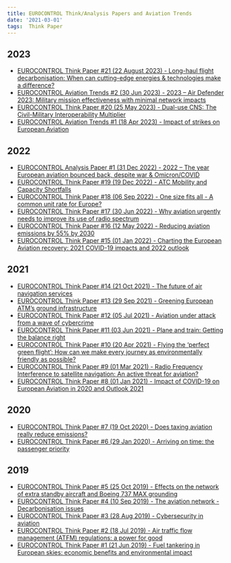 ```yaml
---
title: EUROCONTROL Think/Analysis Papers and Aviation Trends
date: '2021-03-01'
tags:  Think Paper
---
```


## 2023
* [EUROCONTROL Think Paper #21 (22 August 2023) - Long-haul flight decarbonisation: When can cutting-edge energies & technologies make a difference?][TP21]
* [EUROCONTROL Aviation Trends #2 (30 Jun 2023) - 2023 – Air Defender 2023: Military mission effectiveness with minimal network impacts][AT2]
* [EUROCONTROL Think Paper #20 (25 May 2023) - Dual-use CNS: The Civil-Military Interoperability Multiplier][TP20]
* [EUROCONTROL Aviation Trends #1 (18 Apr 2023) - Impact of strikes on European Aviation][AT1]

## 2022
* [EUROCONTROL Analysis Paper #1 (31 Dec 2022) - 2022 – The year European aviation bounced back, despite war & Omicron/COVID][AP1]
* [EUROCONTROL Think Paper #19 (19 Dec 2022) - ATC Mobility and Capacity Shortfalls][TP19]
* [EUROCONTROL Think Paper #18 (06 Sep 2022) - One size fits all - A common unit rate for Europe?][TP18]
* [EUROCONTROL Think Paper #17 (30 Jun 2022) - Why aviation urgently needs to improve its use of radio spectrum][TP17]
* [EUROCONTROL Think Paper #16 (12 May 2022) - Reducing aviation emissions by 55% by 2030][TP16]
* [EUROCONTROL Think Paper #15 (01 Jan 2022) - Charting the European Aviation recovery: 2021 COVID-19 impacts and 2022 outlook][TP15]

## 2021
* [EUROCONTROL Think Paper #14 (21 Oct 2021) - The future of air navigation services][TP14]
* [EUROCONTROL Think Paper #13 (29 Sep 2021) - Greening European ATM’s ground infrastructure][TP13]
* [EUROCONTROL Think Paper #12 (05 Jul 2021) - Aviation under attack from a wave of cybercrime][TP12]
* [EUROCONTROL Think Paper #11 (03 Jun 2021) - Plane and train: Getting the balance right][TP11]
* [EUROCONTROL Think Paper #10 (20 Apr 2021) - Flying the ‘perfect green flight': How can we make every journey as environmentally friendly as possible?][TP10]
* [EUROCONTROL Think Paper #9 (01 Mar 2021) - Radio Frequency Interference to satellite navigation: An active threat for aviation?][TP9]
* [EUROCONTROL Think Paper #8 (01 Jan 2021) - Impact of COVID-19 on European Aviation in 2020 and Outlook 2021][TP8]

## 2020
* [EUROCONTROL Think Paper #7 (19 Oct 2020) - Does taxing aviation really reduce emissions?][TP7]
* [EUROCONTROL Think Paper #6 (29 Jan 2020) - Arriving on time: the passenger priority][TP6]

## 2019
* [EUROCONTROL Think Paper #5 (25 Oct 2019) - Effects on the network of extra standby aircraft and Boeing 737 MAX grounding][TP5]
* [EUROCONTROL Think Paper #4 (10 Sep 2019) - The aviation network - Decarbonisation issues][TP4]
* [EUROCONTROL Think Paper #3 (28 Aug 2019) - Cybersecurity in aviation][TP3]
* [EUROCONTROL Think Paper #2 (18 Jul 2019) - Air traffic flow management (ATFM) regulations: a power for good][TP2]
* [EUROCONTROL Think Paper #1 (21 Jun 2019) - Fuel tankering in European skies: economic benefits and environmental impact][TP1]



[TP1]: https://www.eurocontrol.int/publication/fuel-tankering-european-skies-economic-benefits-and-environmental-impact "EUROCONTROL Think Paper #1 - Fuel tankering in European skies: economic benefits and environmental impact"
[TP2]: https://www.eurocontrol.int/publication/air-traffic-flow-management-atfm-regulations-power-good "EUROCONTROL Think Paper #2 - Air traffic flow management (ATFM) regulations: a power for good"
[TP3]: https://www.eurocontrol.int/publication/cybersecurity-aviation "EUROCONTROL Think Paper #3 - Cybersecurity in aviation"
[TP4]: https://www.eurocontrol.int/publication/aviation-network-decarbonisation-issues "EUROCONTROL Think Paper #4 - The aviation network - Decarbonisation issues"
[TP5]: https://www.eurocontrol.int/publication/effects-network-extra-standby-aircraft-and-boeing-737-max-grounding "EUROCONTROL Think Paper #5 - Effects on the network of extra standby aircraft and Boeing 737 MAX grounding"
[TP6]: https://www.eurocontrol.int/publication/arriving-time-passenger-priority "EUROCONTROL Think Paper #6 - Arriving on time: the passenger priority"
[TP7]: https://www.eurocontrol.int/publication/does-taxing-aviation-reduce-emissions "EUROCONTROL Think Paper #7 - Does taxing aviation really reduce emissions?"
[TP8]: https://www.eurocontrol.int/publication/what-covid19-did-european-aviation-2020-outlook-2021 "EUROCONTROL Think Paper #8 - Impact of COVID-19 on European Aviation in 2020 and Outlook 2021"
[TP9]: https://www.eurocontrol.int/publication/eurocontrol-think-paper-9-radio-frequency-interference-satellite-navigation-active "EUROCONTROL Think Paper #9 - Radio Frequency Interference to satellite navigation: An active threat for aviation?"
[TP10]: https://www.eurocontrol.int/publication/eurocontrol-think-paper-10-flying-perfect-green-flight "EUROCONTROL Think Paper #10 - Flying the ‘perfect green flight': How can we make every journey as environmentally friendly as possible?"
[TP11]: https://www.eurocontrol.int/publication/eurocontrol-think-paper-11-plane-and-train-getting-balance-right "EUROCONTROL Think Paper #11 - Plane and train: Getting the balance right"
[TP12]: https://www.eurocontrol.int/publication/eurocontrol-think-paper-12-aviation-under-attack-wave-cybercrime "EUROCONTROL Think Paper #12 - Aviation under attack from a wave of cybercrime"
[TP13]: https://www.eurocontrol.int/publication/eurocontrol-think-paper-13-greening-european-atms-ground-infrastructure "EUROCONTROL Think Paper #13 - Greening European ATM’s ground infrastructure"
[TP14]: https://www.eurocontrol.int/publication/eurocontrol-think-paper-14-future-air-navigation-services "EUROCONTROL Think Paper #14 - The future of air navigation services"
[TP15]: https://www.eurocontrol.int/publication/eurocontrol-think-paper-15-2021-covid-19-impact-and-2022-outlook "EUROCONTROL Think Paper #15 - Charting the European Aviation recovery: 2021 COVID-19 impacts and 2022 outlook"
[TP16]: https://www.eurocontrol.int/publication/eurocontrol-think-paper-16-reducing-aviation-emissions-55-by-2030 "EUROCONTROL Think Paper #16 - Reducing aviation emissions by 55% by 2030"
[TP17]: https://www.eurocontrol.int/publication/eurocontrol-think-paper-17-why-aviation-urgently-needs-improve-its-use-radio-spectrum "EUROCONTROL Think Paper #17 - Why aviation urgently needs to improve its use of radio spectrum"
[TP18]: https://www.eurocontrol.int/publication/eurocontrol-think-paper-18-one-size-fits-all-common-unit-rate-europe "EUROCONTROL Think Paper #18 - One size fits all - A common unit rate for Europe?"
[TP19]: https://www.eurocontrol.int/publication/eurocontrol-think-paper-19-atc-mobility-and-capacity-shortfalls "EUROCONTROL Think Paper #19 - ATC Mobility and Capacity Shortfalls"
[AP1]: https://www.eurocontrol.int/publication/eurocontrol-analysis-paper-2022-year-european-aviation-bounced-back "EUROCONTROL Analysis Paper #1 - 2022 – The year European aviation bounced back, despite war & Omicron/COVID"
[AT1]: https://www.eurocontrol.int/publication/impact-strikes-european-aviation "EUROCONTROL Aviation Trends #1 - Impact of strikes on European Aviation"
[TP20]: https://www.eurocontrol.int/publication/eurocontrol-think-paper-20-dual-use-cns-civil-military-interoperability-multiplier "EUROCONTROL Think Paper #20 - Dual-use CNS: The Civil-Military Interoperability Multiplier"
[AT2]: https://www.eurocontrol.int/publication/air-defender-2023-military-mission-effectiveness-minimal-network-impacts "EUROCONTROL Aviation Trends #2 - Air Defender 2023: Military mission effectiveness with minimal network impacts"
[TP21]: https://www.eurocontrol.int/publication/eurocontrol-think-paper-21-long-haul-flight-decarbonisation-when-can-cutting-edge "EUROCONTROL Think Paper #21 - Long-haul flight decarbonisation: When can cutting-edge energies & technologies make a difference?"